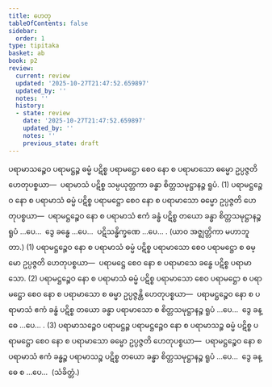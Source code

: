 ```yaml
---
title: ဟေတု
tableOfContents: false
sidebar:
  order: 1
type: tipitaka
basket: ab
book: p2
review:
  current: review
  updated: '2025-10-27T21:47:52.659897'
  updated_by: ''
  notes: ''
  history:
  - state: review
    date: '2025-10-27T21:47:52.659897'
    updated_by: ''
    notes: ''
    previous_state: draft
---
```



<ReviewStatus review={frontmatter.review} showDetails={true} />

<HypothesisAnnotation frontmatter={frontmatter} />

<DynamicBreadcrumb />

<Division number="86" book="p2" e="ch" v="38" p="285">

<Paragraph number="2297" book="p2">
ပရာမာသဉ္စေဝ ပရာမဋ္ဌဉ္စ ဓမ္မံ ပဋိစ္စ ပရာမဋ္ဌော စေဝ နော စ ပရာမာသော ဓမ္မော ဥပ္ပဇ္ဇတိ ဟေတုပစ္စယာ—  ပရာမာသံ ပဋိစ္စ သမ္ပယုတ္တကာ ခန္ဓာ စိတ္တသမုဋ္ဌာနဉ္စ ရူပံ. (1)
</Paragraph>

<Paragraph number="2298" book="p2">
ပရာမဋ္ဌဉ္စေဝ နော စ ပရာမာသံ ဓမ္မံ ပဋိစ္စ ပရာမဋ္ဌော စေဝ နော စ ပရာမာသော ဓမ္မော ဥပ္ပဇ္ဇတိ ဟေတုပစ္စယာ—  ပရာမဋ္ဌဉ္စေဝ နော စ ပရာမာသံ ဧကံ ခန္ဓံ ပဋိစ္စ တယော ခန္ဓာ စိတ္တသမုဋ္ဌာနဉ္စ ရူပံ …ပေ…  ဒွေ ခန္ဓေ …ပေ…  ပဋိသန္ဓိက္ခဏေ …ပေ… . (ယာဝ အဇ္ဈတ္တိကာ မဟာဘူတာ.) (1)
</Paragraph>

<Paragraph number="2299" book="p2">
ပရာမဋ္ဌဉ္စေဝ နော စ ပရာမာသံ ဓမ္မံ ပဋိစ္စ ပရာမာသော စေဝ ပရာမဋ္ဌော စ ဓမ္မော ဥပ္ပဇ္ဇတိ ဟေတုပစ္စယာ—  ပရာမဋ္ဌေ စေဝ နော စ ပရာမာသေ ခန္ဓေ ပဋိစ္စ ပရာမာသော. (2)
</Paragraph>

<Paragraph number="2300" book="p2">
ပရာမဋ္ဌဉ္စေဝ နော စ ပရာမာသံ ဓမ္မံ ပဋိစ္စ ပရာမာသော စေဝ ပရာမဋ္ဌော စ ပရာမဋ္ဌော စေဝ နော စ ပရာမာသော စ ဓမ္မာ ဥပ္ပဇ္ဇန္တိ ဟေတုပစ္စယာ—  ပရာမဋ္ဌဉ္စေဝ နော စ ပရာမာသံ ဧကံ ခန္ဓံ ပဋိစ္စ တယော ခန္ဓာ ပရာမာသော စ စိတ္တသမုဋ္ဌာနဉ္စ ရူပံ …ပေ…  ဒွေ ခန္ဓေ …ပေ… . (3)
</Paragraph>

<Paragraph number="2301" book="p2">
ပရာမာသဉ္စေဝ ပရာမဋ္ဌဉ္စ ပရာမဋ္ဌဉ္စေဝ နော စ ပရာမာသဉ္စ ဓမ္မံ ပဋိစ္စ ပရာမဋ္ဌော စေဝ နော စ ပရာမာသော ဓမ္မော ဥပ္ပဇ္ဇတိ ဟေတုပစ္စယာ—  ပရာမဋ္ဌဉ္စေဝ နော စ ပရာမာသံ ဧကံ ခန္ဓဉ္စ ပရာမာသဉ္စ ပဋိစ္စ တယော ခန္ဓာ စိတ္တသမုဋ္ဌာနဉ္စ ရူပံ …ပေ…  ဒွေ ခန္ဓေ စ …ပေ…  (သံခိတ္တံ.)
</Paragraph>
</Division>